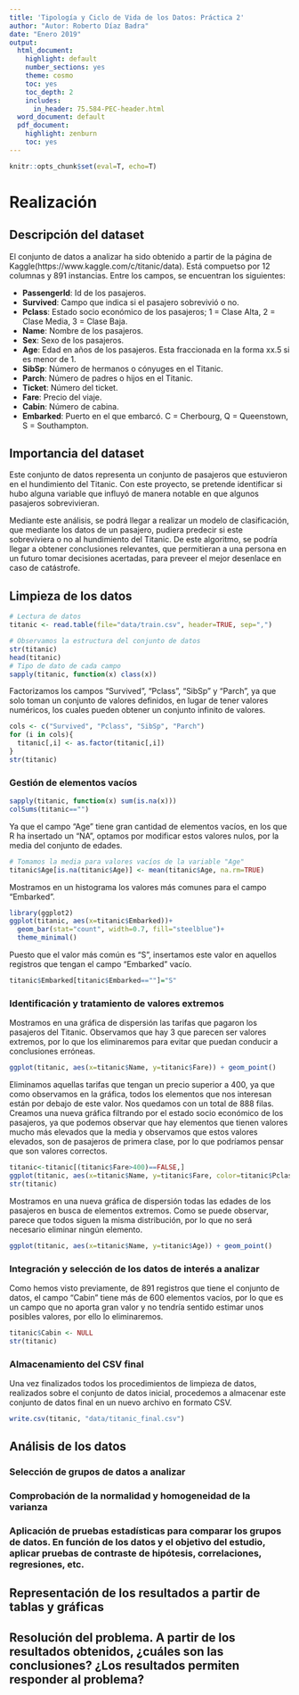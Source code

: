 ```yaml
---
title: 'Tipología y Ciclo de Vida de los Datos: Práctica 2'
author: "Autor: Roberto Díaz Badra"
date: "Enero 2019"
output:
  html_document:
    highlight: default
    number_sections: yes
    theme: cosmo
    toc: yes
    toc_depth: 2
    includes:
      in_header: 75.584-PEC-header.html
  word_document: default
  pdf_document:
    highlight: zenburn
    toc: yes
---
```


```r
knitr::opts_chunk$set(eval=T, echo=T)
```

# Realización

## Descripción del dataset
El conjunto de datos a analizar ha sido obtenido a partir de la página de Kaggle(https://www.kaggle.com/c/titanic/data). Está compuetso por 12 columnas y 891 instancias. Entre los campos, se encuentran los siguientes:

* __PassengerId__: Id de los pasajeros.
* __Survived__: Campo que indica si el pasajero sobrevivió o no.
* __Pclass__: Estado socio económico de los pasajeros; 1 = Clase Alta, 2 = Clase Media, 3 = Clase Baja.
* __Name__: Nombre de los pasajeros.
* __Sex__: Sexo de los pasajeros.
* __Age__: Edad en años de los pasajeros. Esta fraccionada en la forma xx.5 si es menor de 1.
* __SibSp__: Número de hermanos o cónyuges en el Titanic.
* __Parch__: Número de padres o hijos en el Titanic.
* __Ticket__: Número del ticket.
* __Fare__: Precio del viaje.
* __Cabin__: Número de cabina.
* __Embarked__: Puerto en el que embarcó. C = Cherbourg, Q = Queenstown, S = Southampton.

## Importancia del dataset
Este conjunto de datos representa un conjunto de pasajeros que estuvieron en el hundimiento del Titanic. Con este proyecto, se pretende identificar si hubo alguna variable que influyó de manera notable en que algunos pasajeros sobrevivieran.

Mediante este análisis, se podrá llegar a realizar un modelo de clasificación, que mediante los datos de un pasajero, pudiera predecir si este sobreviviera o no al hundimiento del Titanic. De este algoritmo, se podría llegar a obtener conclusiones relevantes, que permitieran a una persona en un futuro tomar decisiones acertadas, para preveer el mejor desenlace en caso de catástrofe.

## Limpieza de los datos

```r
# Lectura de datos
titanic <- read.table(file="data/train.csv", header=TRUE, sep=",")

# Observamos la estructura del conjunto de datos
str(titanic)
head(titanic)
# Tipo de dato de cada campo
sapply(titanic, function(x) class(x))
```
Factorizamos los campos "Survived", "Pclass", "SibSp" y "Parch", ya que solo toman un conjunto de valores definidos, en lugar de tener valores numéricos, los cuales pueden obtener un conjunto infinito de valores.
```r
cols <- c("Survived", "Pclass", "SibSp", "Parch")
for (i in cols){
  titanic[,i] <- as.factor(titanic[,i])
}
str(titanic)
```

### Gestión de elementos vacíos

```r
sapply(titanic, function(x) sum(is.na(x)))
colSums(titanic=="")
```

Ya que el campo "Age" tiene gran cantidad de elementos vacíos, en los que R ha insertado un "NA", optamos por modificar estos valores nulos, por la media del conjunto de edades.
```r
# Tomamos la media para valores vacíos de la variable "Age"
titanic$Age[is.na(titanic$Age)] <- mean(titanic$Age, na.rm=TRUE)
```

Mostramos en un histograma los valores más comunes para el campo "Embarked".
```r
library(ggplot2)
ggplot(titanic, aes(x=titanic$Embarked))+
  geom_bar(stat="count", width=0.7, fill="steelblue")+
  theme_minimal()
```

Puesto que el valor más común es "S", insertamos este valor en aquellos registros que tengan el campo "Embarked" vacío.
```r
titanic$Embarked[titanic$Embarked==""]="S"
```


### Identificación y tratamiento de valores extremos
Mostramos en una gráfica de dispersión las tarifas que pagaron los pasajeros del Titanic. Observamos que hay 3 que parecen ser valores extremos, por lo que los eliminaremos para evitar que puedan conducir a conclusiones erróneas.
```r
ggplot(titanic, aes(x=titanic$Name, y=titanic$Fare)) + geom_point()
```
Eliminamos aquellas tarifas que tengan un precio superior a 400, ya que como observamos en la gráfica, todos los elementos que nos interesan están por debajo de este valor. Nos quedamos con un total de 888 filas. Creamos una nueva gráfica filtrando por el estado socio económico de los pasajeros, ya que podemos observar que hay elementos que tienen valores mucho más elevados que la media y observamos que estos valores elevados, son de pasajeros de primera clase, por lo que podríamos pensar que son valores correctos.
```r
titanic<-titanic[(titanic$Fare>400)==FALSE,]
ggplot(titanic, aes(x=titanic$Name, y=titanic$Fare, color=titanic$Pclass)) + geom_point()
str(titanic)
```

Mostramos en una nueva gráfica de dispersión todas las edades de los pasajeros en busca de elementos extremos. Como se puede observar, parece que todos siguen la misma distribución, por lo que no será necesario eliminar ningún elemento.
```r
ggplot(titanic, aes(x=titanic$Name, y=titanic$Age)) + geom_point()
```

### Integración y selección de los datos de interés a analizar

Como hemos visto previamente, de 891 registros que tiene el conjunto de datos, el campo "Cabin" tiene más de 600 elementos vacíos, por lo que es un campo que no aporta gran valor y no tendría sentido estimar unos posibles valores, por ello lo eliminaremos.
```r
titanic$Cabin <- NULL
str(titanic)
```

### Almacenamiento del CSV final
Una vez finalizados todos los procedimientos de limpieza de datos, realizados sobre el conjunto de datos inicial, procedemos a almacenar este conjunto de datos final en un nuevo archivo en formato CSV.
```r
write.csv(titanic, "data/titanic_final.csv")
```

## Análisis de los datos

### Selección de grupos de datos a analizar

### Comprobación de la normalidad y homogeneidad de la varianza

### Aplicación de pruebas estadísticas para comparar los grupos de datos. En función de los datos y el objetivo del estudio, aplicar pruebas de contraste de hipótesis, correlaciones, regresiones, etc.

## Representación de los resultados a partir de tablas y gráficas

## Resolución del problema. A partir de los resultados obtenidos, ¿cuáles son las conclusiones? ¿Los resultados permiten responder al problema?